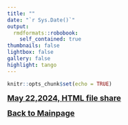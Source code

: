 ```yaml
---
title: ""
date: "`r Sys.Date()`"
output:
  rmdformats::robobook:
    self_contained: true
thumbnails: false
lightbox: false
gallery: false
highlight: tango
---
```


```r
knitr::opts_chunk$set(echo = TRUE)
```

<font size=4.5>**[May 22,2024, HTML file share](https://drive.google.com/file/d/1pbuC8FPtGOlMrPYcDMbdvP2CHUQ-erjR/view)**</font>

<div align=right><font size=4.5>**[Back to Mainpage](Mainpage.html)**</font></div>

<!--ChatBox Starts-->
 <script src="https://formspree.io/js/formbutton-v1.min.js" defer></script>
  <script>
    window.formbutton=window.formbutton||function(){(formbutton.q=formbutton.q||[]).push(arguments)};
    formbutton("create", {fields: [{
      name: "name",
      type: "text",
      label: "Your Name",
      required: true,
    },
    {
      name: "email",
      type: "email",
      label: "Your Email",
      required: true
    },
    {
      name: "Message",
      type: "textarea"
    },
    {
      type: "submit"
    }],
    styles: {
      fontFamily:'"Lato", sans-serif',
      button: {
        background: "#000000"
      },
      description: {
        background: "#000000"
      },
      title: {
        background: "#000000",
        letterSpacing: "0.05em",
        textTransform: "uppercase"
      }
    },
    description: "I'll get back to you as soon as possible.",
    action: "https://formspree.io/xnqwkyad"})
  </script>
  <!--ChatBox Ends-->
